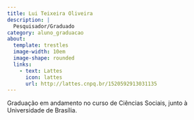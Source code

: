 ```yaml
---
title: Lui Teixeira Oliveira
description: |
  Pesquisador/Graduado
category: aluno_graduacao
about:
  template: trestles
  image-width: 10em
  image-shape: rounded
  links:
    - text: Lattes
      icon: lattes
      url: http://lattes.cnpq.br/1520592913031135
---
```


Graduação em andamento no curso de Ciências Sociais, junto à Universidade de Brasília.

<!-- Google tag (gtag.js) -->
<script async src="https://www.googletagmanager.com/gtag/js?id=G-GB2MGT95N0"></script>
<script>
  window.dataLayer = window.dataLayer || [];
  function gtag(){dataLayer.push(arguments);}
  gtag('js', new Date());

  gtag('config', 'G-GB2MGT95N0');
</script>